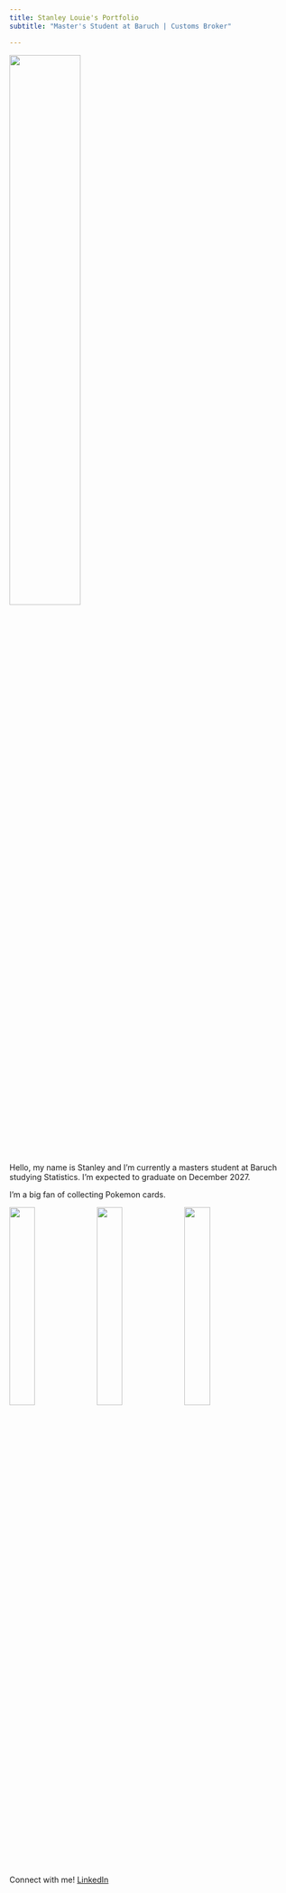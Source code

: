 ```yaml
---
title: Stanley Louie's Portfolio
subtitle: "Master's Student at Baruch | Customs Broker"

---
```

![](linkedinpic.jpg){fig-align="center" width=50%}

Hello, my name is Stanley and I'm currently a masters student at Baruch studying Statistics. I'm expected to graduate on December 2027.

I'm a big fan of collecting Pokemon cards.


![](IMG_3958.jpg){width=30%}
![](IMG_3959.jpg){width=30%}
![](IMG_3961.jpg){width=30%}

Connect with me! [LinkedIn](https://www.linkedin.com/in/stanley-louie-523136127/)